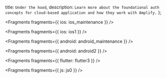   title: `Under the hood`,
  description: `Learn more about the foundational auth concepts for cloud-based application and how they work with Amplify.`
};


<Fragments fragments={{ ios: ios_maintenance }} />


<Fragments fragments={{ ios: ios1 }} />


<Fragments fragments={{ android: android_maintenance }} />


<Fragments fragments={{ android: android2 }} />


<Fragments fragments={{ flutter: flutter3 }} />


<Fragments fragments={{ js: js0 }} />
